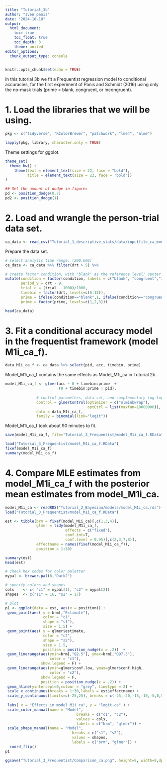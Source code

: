 ```yaml
---
title: "Tutorial_3b"
author: "sven panis"
date: "2024-10-18"
output:
  html_document:
    toc: true
    toc_float: true
    toc_depth: 3
    theme: united
editor_options: 
  chunk_output_type: console
---
```


```r
knitr::opts_chunk$set(echo = TRUE)
```

In this tutorial 3b we fit a Frequentist regression model to conditional accuracies, for the first experiment of Panis and Schmidt (2016) using only the no-mask trials (prime = blank, congruent, or incongruent).

# 1. Load the libraries that we will be using.

```r
pkg <- c("tidyverse", "RColorBrewer", "patchwork", "lme4", "nlme")

lapply(pkg, library, character.only = TRUE)
```

Theme settings for ggplot.

```r
theme_set(
  theme_bw() +
    theme(text = element_text(size = 22, face = "bold"), 
          title = element_text(size = 22, face = "bold"))
)

## Set the amount of dodge in figures
pd <- position_dodge(0.7)
pd2 <- position_dodge(1)
```

# 2. Load and wrangle the person-trial data set.

```r
ca_data <- read_csv("Tutorial_1_descriptive_stats/data/inputfile_ca_modeling.csv")
```

Prepare the data set.

```r
# select analysis time range: (200,600]
ca_data <- ca_data %>% filter(drt > 5) %>%

# create factor condition, with "blank" as the reference level; center TIME; center and rescale trial; create index-coded variables timebin and prime
mutate(condition = factor(condition, labels = c("blank", "congruent","incongruent")),
       period_9 = drt - 9,
       trial_c = (trial - 1000)/1000,
       timebin = factor(drt, levels=c(6:15)),
       prime = ifelse(condition=="blank",1, ifelse(condition=="congruent",2,3)),
       prime = factor(prime, levels=c(1,2,3)))

head(ca_data)
```

# 3. Fit a conditional accuracy model in the frequentist framework (model M1i_ca_f).

```r
data_M1i_ca_f <- ca_data %>% select(pid, acc, timebin, prime)
```

Model_M1i_ca_f contains the same effects as Model_M1i_ca in Tutorial 2b.

```r
model_M1i_ca_f <- glmer(acc ~ 0 + timebin:prime  +
                        (0 + timebin:prime | pid),
              
              # control parameters, data set, and complementary log-log link function
              control = glmerControl(optimizer = c("nlminbwrap"),
                                     optCtrl = list(maxfun=10000000)), 
              data = data_M1i_ca_f, 
              family = binomial(link="logit"))
```

Model_M1i_ca_f took about 90 minutes to fit.

```r
save(model_M1i_ca_f, file="Tutorial_3_Frequentist/model_M1i_ca_f.RData")
```

```r
load("Tutorial_3_Frequentist/model_M1i_ca_f.RData")
fixef(model_M1i_ca_f)
summary(model_M1i_ca_f)
```

# 4. Compare MLE estimates from model_M1i_ca_f with the posterior mean estimates from model_M1i_ca.

```r
model_M1i_ca <- readRDS("Tutorial_2_Bayesian/models/model_M1i_ca.rds")
load("Tutorial_3_Frequentist/model_M1i_ca_f.RData")
```

```r
est <- tibble(brm = fixef(model_M1i_ca)[,c(1,3,4)],
              glmer = tidy(model_M1i_ca_f, 
                           effects = c("fixed"), 
                           conf.int=T, 
                           conf.level = 0.95)[,c(2,3,7,8)], 
              effectname = names(fixef(model_M1i_ca_f)),
              position = 1:30)

summary(est)
head(est)
```

```r
# check hex codes for color paletter
mypal <- brewer.pal(8,"Dark2")

# specify colors and shapes
cols    <- c( "c1" = mypal[1], "c2" = mypal[2])
shapes  <- c("s1" = 16, "s2" = 17)

# plot
p1 <- ggplot(data = est, aes(x = position)) +
 geom_point(aes( y = brm[,"Estimate"],  
                 color = "c1", 
                 shape = "s1"),
                 size = 1.5) +
 geom_point(aes( y = glmer$estimate, 
                 color = "c2", 
                 shape = "s2"),
                 size = 1.5, 
                 position = position_nudge(x = .2))  +
 geom_linerange(aes(ymin=brm[,"Q2.5"], ymax=brm[,"Q97.5"], 
                    color = "c1"), 
                show.legend = F) +
 geom_linerange(aes(ymin=glmer$conf.low, ymax=glmer$conf.high, 
                    color = "c2"), 
                show.legend = F, 
                position = position_nudge(x = .2)) +
 geom_hline(yintercept=0,colour = "grey", linetype = 2) +
 scale_x_continuous(breaks = 1:30,labels = est$effectname) +
 scale_y_continuous(limits=c(-25,25), breaks = c(-25,-20,-15,-10,-5,0,5,10,15,20,25)) +
  
 labs( x = "Effects in model M1i_ca", y = "logit-ca" ) +
 scale_color_manual(name = "Model", 
                                breaks = c("c1", "c2"), 
                                values = cols,
                                labels = c("brm", "glmer")) +
 scale_shape_manual(name = "Model", 
                              breaks = c("s1", "s2"),
                              values = shapes,
                              labels = c("brm", "glmer")) +
  coord_flip() 
p1
```

```r
ggsave("Tutorial_3_Frequentist/Comparison_ca.png", height=8, width=8,dpi=800)
```


